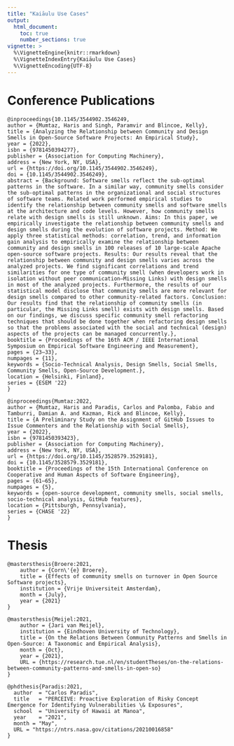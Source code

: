 ```yaml
---
title: "Kaiāulu Use Cases"
output: 
  html_document:
    toc: true
    number_sections: true
vignette: >
  %\VignetteEngine{knitr::rmarkdown}
  %\VignetteIndexEntry{Kaiāulu Use Cases}
  %\VignetteEncoding{UTF-8}
---
```


# Conference Publications 
```
@inproceedings{10.1145/3544902.3546249,
author = {Mumtaz, Haris and Singh, Paramvir and Blincoe, Kelly},
title = {Analyzing the Relationship between Community and Design Smells in Open-Source Software Projects: An Empirical Study},
year = {2022},
isbn = {9781450394277},
publisher = {Association for Computing Machinery},
address = {New York, NY, USA},
url = {https://doi.org/10.1145/3544902.3546249},
doi = {10.1145/3544902.3546249},
abstract = {Background: Software smells reflect the sub-optimal patterns in the software. In a similar way, community smells consider the sub-optimal patterns in the organizational and social structures of software teams. Related work performed empirical studies to identify the relationship between community smells and software smells at the architecture and code levels. However, how community smells relate with design smells is still unknown. Aims: In this paper, we empirically investigate the relationship between community smells and design smells during the evolution of software projects. Method: We apply three statistical methods: correlation, trend, and information gain analysis to empirically examine the relationship between community and design smells in 100 releases of 10 large-scale Apache open-source software projects. Results: Our results reveal that the relationship between community and design smells varies across the analyzed projects. We find significant correlations and trend similarities for one type of community smell (when developers work in isolation without peer communication—Missing Links) with design smells in most of the analyzed projects. Furthermore, the results of our statistical model disclose that community smells are more relevant for design smells compared to other community-related factors. Conclusion: Our results find that the relationship of community smells (in particular, the Missing Links smell) exists with design smells. Based on our findings, we discuss specific community smell refactoring techniques that should be done together when refactoring design smells so that the problems associated with the social and technical (design) aspects of the projects can be managed concurrently.},
booktitle = {Proceedings of the 16th ACM / IEEE International Symposium on Empirical Software Engineering and Measurement},
pages = {23–33},
numpages = {11},
keywords = {Socio-Technical Analysis, Design Smells, Social Smells, Community Smells, Open-Source Development.},
location = {Helsinki, Finland},
series = {ESEM '22}
}
```


```
@inproceedings{Mumtaz:2022,
author = {Mumtaz, Haris and Paradis, Carlos and Palomba, Fabio and Tamburri, Damian A. and Kazman, Rick and Blincoe, Kelly},
title = {A Preliminary Study on the Assignment of GitHub Issues to Issue Commenters and the Relationship with Social Smells},
year = {2022},
isbn = {9781450393423},
publisher = {Association for Computing Machinery},
address = {New York, NY, USA},
url = {https://doi.org/10.1145/3528579.3529181},
doi = {10.1145/3528579.3529181},
booktitle = {Proceedings of the 15th International Conference on Cooperative and Human Aspects of Software Engineering},
pages = {61–65},
numpages = {5},
keywords = {open-source development, community smells, social smells, socio-technical analysis, GitHub features},
location = {Pittsburgh, Pennsylvania},
series = {CHASE '22}
}
```

# Thesis 

```
@mastersthesis{Broere:2021,
    author = {Corn\'{e} Broere},
    title = {Effects of community smells on turnover in Open Source Software projects},
    institution = {Vrije Universiteit Amsterdam},
    month = {July},
    year = {2021}
}
```

```
@mastersthesis{Meijel:2021,
    author = {Jari van Meijel},
    institution = {Eindhoven University of Technology},
    title = {On the Relations Between Community Patterns and Smells in Open-Source: A Taxonomic and Empirical Analysis},
    month = {Oct},
    year = {2021},
    URL = {https://research.tue.nl/en/studentTheses/on-the-relations-between-community-patterns-and-smells-in-open-so}
}
```

```
@phdthesis{Paradis:2021,
  author  = "Carlos Paradis",
  title   = "PERCEIVE: Proactive Exploration of Risky Concept Emergence for Identifying Vulnerabilities \& Exposures",
  school  = "University of Hawaii at Manoa",
  year    = "2021",
  month = "May",
  URL = "https://ntrs.nasa.gov/citations/20210016858"
}
```
